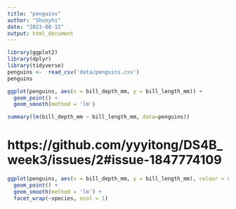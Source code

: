 ```yaml
---
title: "penguins"
author: "Shunyhi"
date: "2023-08-12"
output: html_document
---
```


```r
library(ggplot2)
library(dplyr)
library(tidyverse)
penguins <-  read_csv('data/penguins.csv')
penguins
```
```r
ggplot(penguins, aes(x = bill_depth_mm, y = bill_length_mm)) +
  geom_point() + 
  geom_smooth(method = 'lm')
```
```r
summary(lm(bill_depth_mm ~ bill_length_mm, data=penguins))
```
# https://github.com/yyyitong/DS4B_week3/issues/2#issue-1847774109

```r
ggplot(penguins, aes(x = bill_depth_mm, y = bill_length_mm), colour = species) +
  geom_point() +
  geom_smooth(method = 'lm') +
  facet_wrap(~species, ncol = 1)
```

